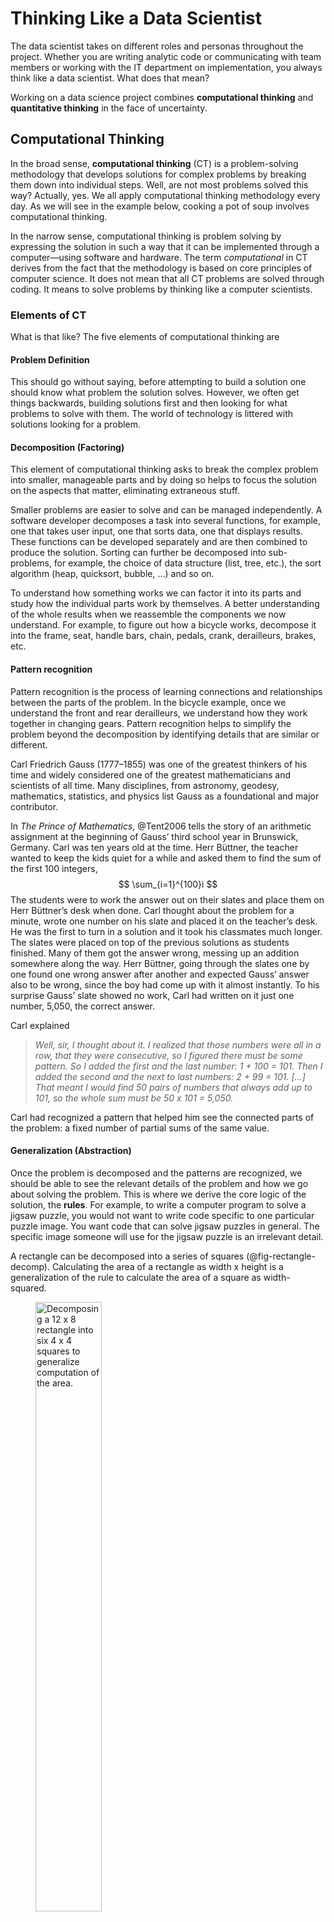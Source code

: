 

# Thinking Like a Data Scientist {#sec-thinkingds}

The data scientist takes on different roles and personas throughout the project. 
Whether you are writing analytic code or communicating with team members or working 
with the IT department on implementation, you always think like a data scientist. 
What does that mean?

Working on a data science project combines **computational thinking** and 
**quantitative thinking** in the face of uncertainty. 

## Computational Thinking {#sec-comp-thinking}

In the broad sense, **computational thinking** (CT) is a problem-solving methodology
that develops solutions for complex problems by breaking them down into individual
steps. Well, are not most problems solved this way? Actually, yes. We all apply
computational thinking methodology every day. As we will see in the example below, 
cooking a pot of soup involves computational thinking.

In the narrow sense, computational thinking is problem solving by expressing
the solution in such a way that it can be implemented through a computer---using
software and hardware. The term *computational* in CT derives from the fact that
the methodology is based on core principles of computer science. It does not mean
that all CT problems are solved through coding. It means to solve problems by
thinking like a computer scientists. 

### Elements of CT

What is that like? The five elements of computational thinking are

#### Problem Definition

This should go without saying, before attempting to
build a solution one should know what problem the solution solves. However, we
often get things backwards, building solutions first and then looking for what
problems to solve with them. The world of technology is littered with solutions
looking for a problem. 

#### Decomposition (Factoring)

This element of computational thinking asks to break the 
complex problem into smaller, manageable parts and by doing so helps to focus the
solution on the aspects that matter, eliminating extraneous stuff.

Smaller problems are easier to solve and can be managed independently. A software 
developer decomposes a task into several functions, for example, one that takes user 
input, one that sorts data, one that displays results. These functions can be developed 
separately and are then combined to produce the solution. Sorting can further be 
decomposed into sub-problems, for example, the choice of data structure (list, tree, etc.), 
the sort algorithm (heap, quicksort, bubble, ...) and so on.

To understand how something works we can factor it into its parts and study
how the individual parts work by themselves. A better understanding of the whole 
results when we reassemble the components we now understand. For example, to figure
out how a bicycle works, decompose it into the frame, seat, handle bars, chain, pedals,
crank, derailleurs, brakes, etc. 

#### Pattern recognition

Pattern recognition is the process of learning 
connections and relationships between the parts of the problem. In the bicycle
example, once we understand the front and rear derailleurs, we understand how they 
work together in changing gears. Pattern recognition helps to simplify the problem
beyond the decomposition by identifying details that are similar or different.

:::{.callout-note title="Carl Friedrich Gauss"}
Carl Friedrich Gauss (1777--1855) was one of the greatest thinkers of his time
and widely considered one of the greatest mathematicians and scientists of all time. 
Many disciplines, from astronomy, geodesy, mathematics, statistics, and physics list 
Gauss as a foundational and major contributor. 

In *The Prince of Mathematics*, @Tent2006 tells the story of an arithmetic 
assignment at the beginning of Gauss' third school year in Brunswick, Germany. Carl
was ten years  old at the time. Herr Büttner, the teacher wanted to keep the kids 
quiet for a while and asked them to find the sum of the first 100 integers, 
$$
\sum_{i=1}^{100}i
$$
The students were
to work the answer out on their slates and place them on Herr Büttner's desk 
when done. Carl thought about the problem for a minute, wrote one number on
his slate and placed it on the teacher's desk. He was the first to turn in a 
solution and it took his classmates much longer. The slates were placed on top of
the previous solutions as students finished. Many of them got the answer 
wrong, messing up an addition somewhere along the way. Herr Büttner, going through
the slates one by one found one wrong answer after another and expected Gauss' 
answer also to be wrong, since the boy had come up with it almost instantly. 
To his surprise Gauss' slate showed no work, Carl had written on it
just one number, 5,050, the correct answer. 

Carl explained

>*Well, sir, I thought about it. I realized that those numbers were all in a row, that
they were consecutive, so I figured there must be some pattern. So I added the 
first and the last number: 1 + 100 = 101. Then I added the second and the next to
last numbers: 2 + 99 = 101. [...] That meant I would find 50 pairs of numbers that
always add up to 101, so the whole sum must be 50 x 101 = 5,050.*

Carl had recognized a pattern that helped him see the connected parts of the 
problem: a fixed number of partial sums of the same value.
:::

#### Generalization (Abstraction)

Once the problem is decomposed and the patterns are recognized,
we should be able to see the relevant details of the problem and how we go about
solving the problem. This is where we derive the core logic of the solution, the **rules**. 
For example, to write a computer program to solve a jigsaw puzzle, you would not 
want to write code specific to one particular puzzle image. You want code that
can solve jigsaw puzzles in general. The specific image someone will use for the
jigsaw puzzle is an irrelevant detail.

A rectangle can be decomposed into a series of squares (@fig-rectangle-decomp).
Calculating the area of a rectangle as width x height is a generalization of 
the rule to calculate the area of a square as width-squared.

![Decomposing a 12 x 8 rectangle into six 4 x 4 squares to generalize computation of the area.](images/RectangleDecomposition.png){#fig-rectangle-decomp fig-align="center" width=50%}

#### Algorithm design

The final element of CT involves another form of thinking,
**algorithmic thinking**. Here we define the solution as a series of steps to
be executed. Algorithmic thinking does not mean the solution has to be implemented
by a computer, although this is the case in the narrow sense of CT. The point of
the algorithm is to arrive at a set of repeatable, step-by-step instructions, whether 
these are implemented by humans, machines, or a computer. Capturing the solution in
an algorithm is a step toward **automation**.\
\
@fig-soup-recipe shows an algorithm to produce pumpkin soup, repeatable instructions
that lay out the ingredients and how to process them in steps to transform them
into soup.

![A recipe for pumpkin soup is an algorithm.](images/PumpkinSoupRecipe.png){#fig-soup-recipe fig-align="center" width=75% .lightbox}

In data science solutions the steps to be executed are themselves algorithms. During
the data preparation step, you might use one algorithm to de-duplicate the 
data and another algorithm to impute missing values. During the model training
step you rely on multiple algorithms to train a model, cross-validate a model,
and visualize the output of a model.

### Making Pumpkin Soup

Let's apply the elements of computational thinking to the problem of making
pumpkin soup. 

#### Decomposition
Decomposition is the process of breaking down a complex problem into smaller, 
more manageable parts. In the case of making pumpkin soup, we can break it down 
into several steps:

- **Ingredients**: Identify the key ingredients required for the soup.
  - Pumpkin
  - Onion or Leek
  - Garlic
  - Stock (vegetable or chicken)
  - Cream (optional)
  - Salt, pepper, and spices (e.g., nutmeg, cinnamon)
  - Olive oil or butter for sautéing
- **Preparation**: Break down the actions involved in preparing the ingredients.
  - Peel and chop the pumpkin
  - Chop the onion and garlic
  - Prepare spices and seasoning
- **Cooking**: Identify the steps in cooking the soup.
  - Sauté the onion and garlic
  - Add the pumpkin and cook it
  - Add stock and bring to a simmer
  - Puree the mixture
  - Add cream and season to taste
- **Final Steps**: Focus on finishing touches.
  - Garnish (optional)
  - Serve and taste for seasoning adjustments

#### Pattern recognition

What are the similar elements or repeating steps in the problem?

- **Common cooking steps**: Many soups follow a similar structure: sautéing vegetables, 
adding liquid, simmering, and then blending or pureeing.
- **Ingredient variations**: While the exact ingredients for pumpkin soup may vary 
(e.g., adding coconut milk instead of cream), the basic framework of the recipe 
remains the same.
- **Timing patterns**: There’s a pattern to the cooking times: first sautéing for 
a few minutes, then simmering the soup for about 20-30 minutes, followed by blending.

#### Generalization

We can generalize (abstract) the process of making pumpkin soup into a more 
general recipe for making any pureed vegetable soup, regardless of the specific
ingredients.

- **Essential components**: 
  - A base (onions, garlic, or other aromatics)
  - A main vegetable (in this case, pumpkin)
  - Liquid (stock, broth, or water)
  - Seasoning and optional cream

- **General process**:
  1. Sauté aromatics.
  2. Add the main vegetable and liquid.
  3. Simmer until the vegetable is tender.
  4. Blend until smooth.
  5. Adjust seasoning and add cream if desired.


#### Algorithm design

Here is a simple algorithm for making pumpkin soup:

1. **Prepare ingredients**:
   - Peel and chop the pumpkin into cubes.
   - Chop the onion and garlic.
2. **Sauté aromatics**:
   - In a pot, heat oil or butter over medium heat.
   - Add chopped onion and garlic, sauté for 5 minutes until softened.
3. **Cook pumpkin**:
   - Add chopped pumpkin to the pot and sauté for 5 minutes.
   - Add stock to cover the pumpkin (about 4 cups) and bring to a boil.
4. **Simmer**:
   - Lower the heat, cover, and let the soup simmer for 20-30 minutes until the 
   pumpkin is tender.
5. **Blend the soup**:
   - Use an immersion blender or transfer the soup to a blender. Puree until smooth.
6. **Add cream and seasoning**:
   - Stir in cream (optional) and season with salt, pepper, and spices to taste 
   (e.g., nutmeg or cinnamon).
7. **Serve**:
   - Pour into bowls and garnish with optional toppings (e.g., a swirl of cream, 
   roasted seeds, or fresh herbs).

@fig-soup-recipe is a specific implementation of the algorithm.

By applying computational thinking, we decomposed the task of making pumpkin soup 
into smaller steps, recognized patterns in the cooking process, abstracted the 
general process for making soups, and designed an algorithm to efficiently make 
pumpkin soup. This method helps streamline the cooking process, ensures nothing 
is overlooked and provides a clear, repeatable procedure.

## Quantitative Thinking {#sec-quant-thinking}

**Quantitative thinking** (QT) is a problem-solving technique, like computational
thinking. It views the world through measurable events, and approaches problems
by analyzing quantitative evidence. At the heart of QT lies **quantification**,
representing things in measurable quantities. The word quantification is rooted 
in the Latin word *quantus*, meaning "how much". The purpose of quantification is 
to express things in numbers. The result is data in its many forms.

When dealing with inherently measurable attributes such as height or weight, quantification is 
simple. We need an agreed-upon method of measuring and a system to express
the measurement in. The former might be an electronic scale or an analog scale
with counterweights for weight measurement, a ruler, yardstick, or laser device
for height measurements. It seems obvious to report weights in metric units of 
milligrams, grams, pounds (500 grams), kilograms, and tons or in U.S. Customary units of ounces, 
pounds (16 ounces), and tons. As long as we know which measurement units apply, we can 
all agree on how heavy something is. And we need to keep in mind that the same
word can represent different things: a metric pound is 500 grams, a U.S. pound
is 453.6 grams. But wait, there is more: Apothecaries' weights are slightly 
different, a pound a.p. is 12 ounces. And in some fields, weights are measured
entirely differently, diamonds are measured in carats (0.2 grams). In the 
International System of Units (SI), weight is measured in Newtons, which is 
gravitational force on a mass, equivalent to kg * m /s^2^.
As long as we know what units are used to report a weight, we can convert it 
into whatever system we want to use. So we could say that this attribute is easily
quantifiable. 

Other attributes are difficult to quantify. How do you measure happiness? Finland
has been declared the [happiest country](https://www.bbc.com/reel/video/p0hmcc91/why-is-finland-the-happiest-country-in-the-world-) 
on earth for seven years running. This must involve some form of quantification
otherwise we could not rank countries and declare one as "best". 
How did they come up with that? The purpose of the [World Happiness Report](https://worldhappiness.report/ed/2020/social-environments-for-world-happiness/)
is to review the science of measuring well-being and to use survey measures of 
life satisfaction across 150 countries. *Happiness* according to the World Happiness
Report is a combination of many other measurements. For example, a rating of
one's overall life satisfaction, the ability to own a home, the availability of
public transportation, etc. Clearly, there is a subjective element in choosing
the measurable attributes that are supposed to allow inference about the 
difficult to measure attribute *happiness*. Not all attributes weigh equally in
the determination of happiness, the weighing scheme itself is part of the quantification.
Norms and values also must play a role. The availability of public transportation
affects quality of life differently in rural Arkansas and in downtown London. 
In short, the process of quantifying a difficult-to-measure attribute should be
part of the conversation.

This is a common problem in the social sciences: what we are interested in measuring
is difficult to quantify and the process of quantification is full of assumptions.
Instead of getting at the phenomenon directly, we use
other quantities to inform about all or parts of what we are really interested
in. These **surrogates** are known by different names: we call them an indicator, 
an index (such as the consumer price index), a metric, a score, and so on. 

:::{.example}
::::{.example-header}
Example: Net Promoter Score (NPS)
::::
::::{.example-container}
Building on the theme of "happiness", a frequent question asked by companies that
sell products or services is "are my customers satisfied and are they loyal?"

Rather than an extensive survey with many questions as in the World Happiness
Report, the question of customer satisfaction and loyalty is often distilled into 
a single metric in the business world, the Net Promoter Score (NPS).
NPS is considered by many the gold standard customer experience metric. It 
rests on a single question: "How likely are you to recommend the companies
products or services?"

The calculation of NPS is as follows (@fig-nps):

- Customers answer the question on a scale of 0–10, with 0 being not at all likely 
to recommend and 10 being extremely likely to recommend.
- Based on their response, customers are categorized as promoters, passives, or 
detractors. A detractor is someone whose answer was between 0 and 6. A promoter
is someone whose answer is 9 or 10. The others, which responded with a 7 or 8 are
passives.
- The NPS is calculated by subtracting the percentage of detractors from the 
percentage of promoters. 

The NPS ranges from -100 to 100, higher scores imply more promoters. A NPS of
100 is achieved if everyone scores 9 or 10. A score of -100 is achieved if
everyone scores 6 or below.

![Net promoter score](images/NetPromoterScore.png){#fig-nps fig-align="center" width=75%}
::::
:::


:::{.assignment}
::::{.assignment-header}
Exercise: Net Promoter Score
::::
::::{.assignment-container}
1. What are the assumptions in the NPS calculation?
2. Company Foo improved its NPS from 30 to 40 over the last year. Explain how
that can happen.
3. What does NPS tell you about a company that has many products and/or services?
4. What impact could cultural differences and societal norms and traditions have
on NPS values around the world?
5. What do you think is a great net promoter score? Does it depend on the industry?
6. Companies are applying NPS in other contexts, not just to measure
customer satisfaction. For example, the employee NPS (eNPS) uses NPS methodology
and the question "How likely are you to recommend company X as a place of work?" 
What do you think about that?
7. If you plot NPS by age, what would that look like? In other words, do you expect
younger or older consumers to have higher/lower NPS?

8. List reasons why NPS is (might be) a troubling indicator.
<!---
For some answers see here:
https://www.qualtrics.com/experience-management/customer/net-promoter-score/
https://hbr.org/2019/10/where-net-promoter-score-goes-wrong

Important: cultural differences, someone cannot be detractor and promoter at the
same time, division of range is arbitrary, tries to distill a complex relationship
in a single number, depends on how and who you ask among the customers.

Whether you recommend something or detract from something depends on who you
are talking to. You might recommend a product to a peer but not to your parents.

Fewer than those designated as promoters have actually promoted the brand.
It measures intention, not behavior

NPS does not explain why someone would recommend a product: ease of use,
price, customer service, availability, ... It also does not explain why someone
detracts from a product. How are you going to fix things?
--->
::::
:::

The NPS has many detractors, pun intended. Some describe it as "management 
snake oil". Management touts it when the NPS goes up, nobody reports it when
it goes down. It continues to be widely used. [Forbes](https://www.forbes.com/sites/ronshevlin/2019/05/21/its-time-to-retire-the-net-promoter-score/) reported that in 50 earnings calls of S&P 500 companies NPS was mentioned 150 
times in 2018.

### Indicators

An indicator is a quantitative or qualitative factor or variable that offers a 
direct, simple, unique and reliable signal or means to measure achievements.

The economy is a complex system for the distribution of  goods and services. 
Such a complex system defies quantification by a single number.
Instead, we use thousands of indicators to give us insight into a particular
aspect of the economy: inflation rates, consumer price indices, unemployment 
numbers, gross domestic product, economic activity, etc.

:::{.assignment}
::::{.assignment-header}
Exercise: Quantifying the Economy
::::
::::{.assignment-container}
Find at least two indicators in each of the following aspects:

1. International trade
2. Housing and construction
3. Consumer spending
4. Manufacturing
5. Climate
6. Labor markets

What are the indicators used for--that is, what do they indicate?
::::
:::

An indicator is called **leading** if it is predictive, informing us about what
might happen in the future. The job satisfaction in an employee survey is a 
leading indicator of employee attrition in the future. Unhappy employees are
more likely to quit and to move on to other jobs. A **lagging** indicator is
descriptive, it looks at what has happened in the past. Last month's resignation
rate is a lagging indicator for the human resources department.

### Types of Data {#sec-thinkingds-data-types}

Data, the result of quantification, can be classified in a number of ways. The
first distinction of quantified variables is by **data type**. 

- **Continuous**: the number of possible values of the variable is not countable. 
Examples are physical measurements such as weight, height, length, pressure, temperature. 

- **Discrete**: the number of possible values is countable. Even if the number 
of possible values is infinite, the variable is still discrete. The number of fish 
caught per day does not have a theoretical upper limit, although it is highly 
unlikely that a weekend warrior will catch 1,000 fish. A commercial fishing vessel 
might.\
\
Discrete variables are further divided into the following groups:
    - **Count Variables**: the values are true counts, obtained by enumeration. 
    There are two types of counts:

        - **Counts per unit**: the count relates to a unit of measurement, e.g., 
        the number of fish caught per day, the number of customer complaints per 
        quarter, the number of chocolate chips per cookie, the number of cancer 
        incidences per 100,000.

        - **Proportions (Counts out of a total)**: the count can be converted 
        to a proportion by dividing it with a maximum value. Examples are the 
        number of heads out of 10 coin tosses, the number of larvae out of 20 
        succumbing to an insecticide,

    - **Categorical Variables**: the values consist of labels, even if numbers 
    are used for labeling.

        - **Nominal variables**: The labels are unordered, for example the 
        variable "fruit" takes on the values "apple", "peach", "tomato" 
        (yes, tomatoes are fruit but do not belong in fruit salad).

        - **Ordinal variables**: the category labels can be arranged in a natural 
        order in a lesser-greater sense. Examples are 1---5 star reviews or ratings 
        of severity ("mild", "modest", "severe").

        - **Binary variables**: take on exactly two values (dead/alive, Yes/No, 
        1/0, fraud/not fraud, diseased/not diseased)

Categorical variables are also called **qualitative** variables. They encode a
quality, namely to belong to one of the categories. All other variables are also
called **quantitative** variables. Note that quantifying something through numbers
does not imply it is a quantitative variable. Highway exits might have numbers that
are simple identifiers not related to distances. The number of stars on a 5-star
rating scale indicates the category, not a quantified amount. The numeric values
of quantitative variables, on the other hand, can be used to calculate meaningful
differences and ratios. 40 kg is twice as much as 20 kg, but a 4-star review is 
not twice as much as a 2-star review---it is simply higher than a 2-star review.


## Dealing with Uncertainty

In “[Think Like a Data Scientist](https://learning.oreilly.com/library/view/think-like-a/9781633430273/)”, 
Brian Godsey lists awareness in the face of uncertainty as one of the biggest 
strengths of a data scientist [@Godsey_2017]. Once source of uncertainty is the 
inherent complexity of data science projects that involve many parts of the organization. 
A data science project is full of problems, the real-world problem that needs to 
be solved and problems that arise during the projects. Deadlines will be missed. 
Data will not be as available as expected or of lower quality as expected. Budgets 
can change and goals are re-prioritized. Models that work well on paper fall apart 
when they get in contact with reality. The list goes on and on. The data scientist 
thinks through problems not from the perspective of the data but from the 
perspective what data can help us to accomplish. What matters is that we solve the 
business problem, not that we build a neural network.

Another source of uncertainty is the inherent variability of the raw material, 
data. Variability is contagious, it makes everything produced from data also variable. 
The point of data processing is to separate the signal from the noise and to find 
the systematic patterns and relationships in the data, the insights that help
make decisions.

Data scientists are sometimes compared to software developers. They do share certain 
traits; both are using tools, languages, and frameworks to build complex systems 
with software. But analytic code is different from non-analytic code in that it 
is processing an uncertain input. A JSON parser also processes variability, each 
JSON document is different from the next. Does it not also deal with uncertain input? 
If the parser is free of bugs, the result of parsing is known with certainty. For 
example, we are convinced that the sentence “*this book is certainly concerned with 
uncertainty*” has been correctly extracted from the JSON file. Assessing the 
sentiment of the sentence, however, is a data science task: a sentiment model is 
applied to the text and returns a set of probabilities indicating how likely the 
model believes the sentiment of the text is negative, neutral, or positive. 
Subsequent steps taken in the software are based on interpreting what is probable.

There is uncertainty about which method to use. Whether a software developer uses 
a quicksort or merge sort algorithm to order an array has impact on the performance 
of the code but not on the result. Whether you choose a decision tree or a support 
vector machine to classify the data in the array impacts the performance **and**
the result of the code. A chosen value for a tuning parameter, e.g., the learning 
rate, can produce stable results with one data set and highly volatile results 
with another.

Further uncertainty is introduced through analytic steps that are themselves random. 
Splitting data into training and test data sets, creating random folds for cross-validation, 
drawing bootstrap samples to estimate variability or to stabilize analytics through 
bagging, random starting values in clustering or neural networks, selecting the 
predictors in random forests, Monte Carlo estimation, are some examples where data 
analysis involves drawing random numbers. The data scientist needs to ensure that 
random number sequences that create different numerical results do not affect the 
quality of the answers. The results are frequently made repeatable by fixing the 
seed or starting value of the random number generator. While this makes the program 
flow repeatable, it is yet another quantity that affects the numerical results. 
It is also a potential source for misuse: “let me see if another seed value 
produces a smaller prediction error.”

Data are messy and possibly full of errors. It contains missing values. There is 
uncertainty about how disparate data sources represent a feature (a customer, a 
region, a temperature) that affects how you integrate the data sources. These 
sources of uncertainty can be managed through proper data quality and data integration. 
As a data scientist you need to be aware and respectful of these issues; they can 
doom a project if not properly addressed. In an organization without a dedicated 
data engineering team resolving data quality issues might fall on your shoulders. 
If you are lucky to work with a data engineering team you still need to be mindful 
of these challenges and able to confirm that they have been addressed or deal with 
some of them (missing values).

::: example
::: example-header
Example: Imputation through Principal Component Analysis (PCA)
:::

::: example-container
| ID  | Type |  X1  |  X2  | X3  |
|-----|:----:|:----:|:----:|:---:|
| 1   |  A   | 3.71 | 5.93 | 55  |
| 2   |  B   |  .   | 4.29 | 32  |
| 3   |  A   | 0.98 | 5.86 | 55  |
| 4   |  B   |  .   | 4.28 | 29  |
| 5   |  A   | 6.04 | 5.94 | 48  |
| 6   |  B   |  .   | 5.25 | 18  |
| 7   |  A   | 1.52 | 4.01 | 61  |
| 8   |  B   |  .   | 5.55 | 30  |

: A missing value pattern.

The table above shows eight observations on four features: Type, X1, X2, and X3.

Whatever types A and B represent, we notice that values for X1 are missing 
whenever Type equals B. A complete-case analysis based on X1 through X3 would 
eliminate observations with missing values and leave us only with observations 
for Type A. This makes a comparison between the two types impossible. To facilitate 
such a comparison, we could limit any analysis to rely on only X1 and X2, or we 
could impute the missing values for X3.

Such an imputation could be based on a matrix completion algorithm that uses 
principal component analysis (PCA) to iteratively fill in the missing information
for X1 based on the observed data for X1, X2, and X3. That sounds awesome. But 
what if there are systematic differences between the two types? Does it then make 
sense to fill in values for X1, Type B with information derived from Type A? 
Could this possibly bias the analysis and be worse than not using X1 in the analysis at all?
:::
:::

## Perspective about Data

Maintaining proper perspective about data means knowing where the important 
issues are. This can be a moving target.

-   The volume of data can be unproblematic for one analytic method and  
a limiting factor if you want to derive prediction intervals by way of bootstrapping.

-   A large but highly accurate model is being developed on historical training 
data in an Internet of Things (IoT) application. Due to the complexity of the
model the scoring engine that applies the model in real time to data flowing 
off sensors cannot keep up.

-   A stacked ensemble of classification models improves the ability to segment 
customers but is not interpretable.

There are many limiting factors in data-centric applications and many moving parts. 
The data scientist is in a unique position to have perspective and awareness of 
the factors related to data. It is unlikely that anyone else will have that 
360-degree view about data.

As Brian Godsey put it:

> *As a data scientist, I have as my goal to make sure that no important aspect of a project goes awry unnoticed. When something goes wrong—and something will—I want to notice it so that I can fix it.*

## Data Intuition

Intuition is the feeling of knowing something instinctively, without conscious 
reasoning. Developing intuition for data is one of the most valuable skills a 
data scientist can acquire. It will help to flag things that are surprising, 
curious, worth another look, or that do not pass the smell test. Developing 
intuition is helped by strong technical knowledge, it provides the foundation 
against which our conscious mind can judge surprise. Some intuition for data is 
innate, and it can be developed with experience and practice. Being curious, 
asking questions, requesting feedback, working with real data sets, and spending
time exploring data go a long way in developing better intuition.

Let’s test our intuition for data with a few examples.

### Outliers in Box and Whisker Plot

The following graph shows a box plot constructed from 200 observations on a variable. 
What does your intuition tell you about the five data points on the right side 
in of @fig-proj-intuition-box?

![Box plot of 200 observations for a variable.](images/Intuition_BoxPlot.png){#fig-proj-intuition-box .lightbox fig-align="center" width="80%"}

Also called the box-and-whisker plot, this plot places a box that covers the 
central 50% of the data—called the interquartile range—and extends from the edge 
of the box whiskers to the observations within $\pm 1.5$ times the interquartile 
range. Points that fall outside the whiskers are labeled as outliers. Does knowing 
the details of box plot construction change your intuition about the data points 
on the right?

After having seen many box plots you will look at this specimen as an example of
a continuous random variable with a right-skewed (long right tail) distribution. 
Five “outliers” out of 200 is not alarming when the distribution has a long tail.

### Prediction Error in Test and Training Data

@fig-proj-intuition-traintest shows graphs of the mean-squared prediction error, 
a measure of model performance, as a function of model complexity. The complexity 
is expressed in terms of the model’s ability to capture more wiggly structures 
(flexibility). The training data is the set of observations used to determine the 
model parameters. The test data is a separate set of observations used to 
evaluate how well the fitted (=trained) model generalizes to new data points.

![The mean-squared prediction error for a set of training and test data as a function of model complexity.](images/Intuition_TestTrain.png){#fig-proj-intuition-traintest .lightbox fig-align="center" width="80%"}

Something is off here. The prediction error on the test data set should not 
decrease steadily as the model flexibility increases. The performance of the model
on the test data will be poor if the model is too flexible or too inflexible. 
The prediction error on the training data on the other hand will decline with 
greater model flexibility. Intuition for data suggests that measures of performance 
are optimized on the training data set and should be lower for the test data set. 
It is worth checking whether the labels in the legend are reversed.

### Storks and Babies {#sec-storks-babies}

The next example of data intuition is shown in the following scatterplot based 
on data in Neyman (1952). Data on the birth rate in 54 counties, calculated as 
the number of babies born relative to the number of women of child-bearing age, 
and the density of storks, calculated as the number of storks relative to the 
same number of women, suggests a trend between the density of storks and the birth rate.

![Scatterplot of stork density and birth rate along with a LOESS fit. The variables are calculated by dividing the number of babies and the number of storks in the county by the number of women of child-bearing age in the county (in 10,000).](images/Intuition_Storks.png){#fig-proj-intuition-storks .lightbox fig-align="center" width="80%"}

Our intuition tells us that something does not seem quite right. The myth of storks 
bringing babies has been debunked—conclusively. The data seem to tell a different 
story, however. What does your *data* intuition tell you?

There must be a different reason for the relationship that appears in the plot. 
Both variables plotted are divided by the same quantity, the number of women of 
child-bearing age. This number will be larger for larger counties, as will be the 
number of babies and, if the counties are comparable, the number of storks. In 
the absence of a relationship between the number of babies and the number of 
storks, a spurious relationship is introduced by dividing both with the same 
denominator.

### Cluster Assignment

Clustering is an unsupervised learning technique where the goal is to find groups 
of observations (or groups of features) that are in some form alike. In statistical 
terms we try to assign data to groups such that the within-group variability is 
minimized, and the between-group variability is maximized. In this example of 
clustering, data on age, income, and a spending score were obtained for 200 shopping 
mall customers. The spending score is a value assigned by the mall, higher scores 
indicate a higher propensity of the customer to make purchases at the mall stores.

A cluster analysis was performed to group similar customers into segments, so 
that a marketing campaign aimed at increasing mall revenue can target customers 
efficiently. A few observations are shown in the next table.

|                 |         |            |                    |
|-----------------|---------|------------|--------------------|
| **Customer ID** | **Age** | **Income** | **Spending Score** |
| **1**           | 19      | 15         | 39                 |
| **2**           | 20      | 16         | 6                  |
| **3**           | 35      | 120        | 79                 |
| **4**           | 45      | 126        | 28                 |

@fig-proj-intuition-cluster1 shows a scatter plot of the standardized income 
and spending score attributes, overlaid with the customer assignment to one of 
five clusters.

![Results of hierarchical clustering with five clusters.](images/Intuition_Cluster.png){#fig-proj-intuition-cluster1 .lightbox fig-align="center" width="80%"}

There are distinct groups of points with respect to (the standardized) spending 
and income. One group is near the center of the coordinate system, one group is 
in the upper-right quadrant, one group is in the lower-right quadrant. If the 
clustering algorithm worked properly, then these points should not be all assigned 
to the same cluster. This is an example where we need to take another look at the 
analysis. It turns out that the customer ID was erroneously included in the analysis. 
Unless that identifier is meaningful in distinguishing customers, it must be 
removed from the analysis. The results of the analysis without the customer ID 
are shown in @fig-proj-intuition-cluster2, confirming that the clustering algorithm 
indeed detected groups that have (nearly) distinct value ranges for spending score 
and income.

![Corrected cluster analysis after removing the non-informative customer ID variable from the analysis. The detected clusters map more clearly to groups of points that are distinct with respect to spending and income.](images/Intuition_Cluster2.png){#fig-proj-intuition-cluster2 .lightbox fig-align="center" width="80%"}


## Quantitative Intuition and Problem Solving {#sec-thinkingds-quant-intuition}

The previous subsection presented some examples to test your intuition around
data. What about quantitative intuition and general problem solving skills?
This subsection presents a few problems and puzzles to flex your 
analytic and quantitative thinking muscles. Most of these are well-known problems
that you might run into during a job interview for a technical/analytical role.

Solutions are provided in the callout boxes. Try to solve the puzzles before
taking a look at the solutions.

### The Prisoner's Dilemma

Suppose that Andy and Brie are arrested as members of a criminal gang and held 
separately by the police. They cannot communicate. There is enough evidence to
convict them on a lesser charge, but not on the principal charge. The police
offers the following deal:

- If they both remain silent, they will each serve one year in prison.
- If one testifies against the other, but the other one does not, the one who
testified will be set free while the other serves three years in prison.
- If Andy and Brie both testify against each other, they will each serve two years.

How should Andy and Brie behave to optimize their positions, that is, look out
after their own interest?

The result of such a game is typically displayed in a payoff matrix that shows
in each cell the payoff for the two players.

|                        | **Brie remains silent** | **Brie testifies** |
|:----:|:----:|:----:|
|**Andy remains silent** | $(-1, -1)$ | $(-3, 0)$ |
|**Andy testifies**      | $(0, -3)$  | $(-2, -2)$ |

: Expected payoffs in prisoner dilemma {#tbl-prisoner .striped}

The "payoffs" are shown in the matrix as negative numbers, as they represent a
penalty, years of imprisonment. The goal is to maximize the payoff, a number
as large as possible.

The best situation for Andy is to testify when Brie remains silent. He would
go free in this case (and does not mind Brie spending three years behind bars).
Similarly, the best situation for Brie is to testify when Andy remains silent.
These are the two diagonal cells in @tbl-prisoner. 

The situation does not play out as well for them if one testifies and the other
also testifies. What is the best strategy?

#### Nash equilibrium

The Nash equilibrium is a concept in game theory. It applies to non-cooperative
games where players compete against each other. In the equilibrium state, no
player can gain an advantage by changing their strategy. This assumes that the
other player's strategies do not change.

Suppose players Andy and Brie have chosen strategies A and B, respectively.
In the Nash equilibrium, there is no other strategy available to Andy that would
increase his expected payoff if Brie stays with strategy B. Similarly, there is
no other strategy available to Brie that would increase her expected payoff from
the game if Andy stays with strategy A.

The Nash equilibrium tells us not to consider player's action in isolation. 
Instead, we need to take into account what other players are expected to do in
evaluating a player's choices.

---

The best **outcome** for either Andy and Brie would be to go free. But they do
not know how the other one will behave. So what is the best **strategy** to 
play this game? Let's rephrase testifying and remaining silent in terms of 
**defecting** and **collaborating** players of a game. 

|                        | **Brie collaborates** | **Brie defects** |
|:----:|:----:|:----:|
|**Andy collaborates** | $(-1, -1)$ | $(-3, 0)$ |
|**Andy defects**      | $(0, -3)$  | $(-2, -2)$ |

: Expected payoffs in prisoner dilemma {#tbl-prisoner2 .striped}

If Andy defects, his penalty will be less, regardless of whether Brie is 
collaborative or not (0 or 2 years compared to 1 or 3 years). The same applies
to Brie, if she defects her penalty will be less regardless of what Andy does.
The Nash equilibrium is that both players defect although they suffer worse
penalties than if they had both cooperated.

### Guarding Criminals 

Suppose you are guarding $n$ criminals in an open field. You have one gun with
a single bullet. You are a good shot and being fired at means death---the criminals
know that. Their behavior is governed by the following rules: 

- If any of them has a non-zero probability of surviving, they will attempt to escape.
- If a criminal is certain of death, they will not attempt to escape.

How do you guard the criminals and stop them from escaping?

::: {.callout-tip title="Solution" collapse=true}
Imagine there is only a single criminal, $n=1$. Since he/she would definitely be shot at
during an escape, they would face certain death and not escape. 

What happens if there are two criminals? If they both try to escape, there is a 
50:50 chance to survive, hence they will both try to escape. To prevent that from 
happening you would tell one of the two (you do not need to tell both!) that 
you would shoot them, should they both attempt to escape. That criminal now 
faces certain death and will not escape. That brings you back to the situation
with a single criminal.

How does this generalize to larger groups of criminals? Assign a number from 1 to
$n$ to the criminals and tell them that should any subgroup of them try to escape,
the one with the highest number in the group will be shot. Or you can tell all
of them that the first criminal who tries to escape will be shot. Nobody can afford
to be first because it would mean certain death. Since noone will be first, noone
can be second and have a non-zero probability of surviving.
:::

### Three Jars

Three opaque jars are sitting on a table. The jars are labeled "Apples", "Oranges",
and "Apples & Oranges". Unfortunately, all three are labeled incorrectly.

![Three opaque jars.](images/ThreeJars.png){#file-three-jars fig-align="center" width=50%}

Your task is to assign the labels correctly to the jars. 
What is the smallest number of fruit you have to choose in order to correctly
label the three jars?

::: {.callout-tip title="Solution" collapse=true}

You choose one fruit from the jar that is labeled incorrectly as "Apples &
Oranges". If you pull an apple, you know this is the jar with the apples,
otherwise it is the jar with the oranges. Now you have two jars left whose
labels just need to be flipped since you were told that all three jars are 
labeled incorrectly.
:::


### The Two Door Problem

This puzzle has many variations: 

* You are walking in the desert and come to a fork in the road. Choose the wrong
road and you will get lost in the desert. Choose the right road and you will
reach the destination.
* You have to choose between two doors, one leads to a good outcome, the other
leads to a bad outcome you want to avoid at all cost.
* You are trapped in a room with two doors, only one leads to freedom.

The trick is that each door or fork in the road is guarded by a separate guard. One of the
guards is a liar who never tells the truth, the other guard always tells the truth.
And, you get to ask **only one** question. What question do you ask to reveal 
the right door (assuming you want to get to a good outcome)?

::: {.callout-tip title="Solution" collapse=true}
You should ask the following question of **either** of the guards:

:::{.quote}
If I would ask the other guard which road leads to my destination, what would
they say?
:::

A variation for other setups would be "If I would ask the other guard which door leads to freedom, ..."

Then, when you hear the answer, choose the **opposite** road or door.

Why does this work?
Regardless of which guard you ask you get the wrong answer, pointing out the
fork in the road or the door you want to avoid.

If you ask the guard who never lies, he knows that the liar would point you to 
the wrong road. Since he speaks the truth, he will tell you that the other guard
will lead you to the wrong road.

If you ask the guard who always lies, he knows the other guard would point you 
to the correct road. But since he always lies, he will tell you that the other
guard will point you at the wrong road.

Either way, the answer will be the road or door to avoid.
:::


### Pattern Recognition \#1

@fig-math-puzzle1 shows a logic reasoning puzzle. The first row makes sense if 
the strange operator is addition, but that does not work for the next rows.
You have to find the meaning of that operator, then apply the pattern to solve
the last equation.

![Can you solve this?](images/LogicPuzzle1.png){#fig-math-puzzle1 fig-align="center" width=45%}

::: {.callout-tip title="Solution" collapse=true}

We need to find a pattern that expresses the operations in terms of familiar algebra.
If the operator in @fig-math-puzzle1 is interpreted as multiplication
then we get 4, 10, 18, all smaller than the values on the right hand side. How 
much smaller? Exactly by the left-most number. The pattern that seems to apply
to the first three rows is

- multiply the two numbers
- then add the number on the left

Applying this pattern to the last row yields 96 as the solution (@fig-math-puzzle2).

![A solution.](images/LogicPuzzle1Solution.png){#fig-math-puzzle2 fig-align="center" width=50%}

This, by the way, is not the only solution. There are other patterns that will
lead to a different result for the last row. Those patterns are equally valid.
Can you find another pattern that yields a solution?
:::

### Pattern Recognition \#2

Here is a sequence of numbers.

$$
\begin{array}{c}
1 \\
11 \\
21 \\
1211 \\
111221 \\
312211 \\
??
\end{array}
$$

What is the next number in the sequence?

::: {.callout-tip title="Solution" collapse=true}
What is the pattern in the sequence of numbers? 

- The first row is the number 1, it is also "one one".
- The second row is the number 11, it is also "two ones". 
- The third row is the number 21, it is also "one two and one one".

The pattern is that the numbers for the following row are obtained by spelling
out the numbers in the current row, then replacing the words with the numbers
they represent. For example, take 1211 in the fourth row. Spelling it out gives 
"one one one two two ones". Now replace the words with numbers: "111221".

The missing entry at the end of the sequence is thus
$$
13112221
$$
:::

### Pattern Recognition \#3

This could be called a math puzzle but it is just as much---maybe more---a 
pattern recognition puzzle. Consider the 4 statements:

$$
\begin{align*}
5^a &= 6\\
6^b &= 7\\
7^c &= 8\\
8^d &= 625
\end{align*}
$$
Given these statements, can you find
$$
\sqrt{abcd} = ??
$$


::: {.callout-tip title="Solution" collapse=true}
Trying to solve this by brute force is going to be tricky,  
$a \log(5) = \log(6)$, $b \log(6) = \log(7)$, and so forth.

But by simply substituting the left hand side of the previous equation
into the next equation we get:
$$
6^b = (5^a)^b = 5^{a\times b}=7
$$
Continuing along those lines we arrive at
$$
8^d = 5^{a \times b \times c \times d} = 625
$$
Now we know $abcd = 4$ and $\sqrt{abcd} = 2$.
:::


### Pattern Recognitiion \#4 

@fig-rect-puzzle shows a matrix with 9 cells and eight of the cell values.
Can you determine the relationship between the cells and their values to
determine the value in the missing cell?


![Rectangle with numbers. What is the number in the missing cell?](images/MathPuzzleRectangle.png){#fig-rect-puzzle fig-align=center width=50%}

::: {.callout-tip title="Solution" collapse=true}
Start by looking at the numbers in rows and columns, focusing on complete rows
and columns. In the first colunm the numbers 7, 49, 46 do not stand in a 
discernible relationship. It is easier for the numbers in the first row,
going left to right:
$$
7 + 9 = 16 \qquad 16 + 8 = 24
$$
In the third column we see a similar pattern
$$
24 + 7 = 31 \qquad 31 + 6 = 37
$$

In the last row, going left to right, the pattern is
$$
46 - 4 = 42 \qquad 42 - 5 = 37
$$
If the left-to-right pattern uses subtraction, the right-to-left pattern in the
row uses addition:
$$
37 + 5 = 42 \qquad 42 + 4 = 46
$$
@fig-rect-puzzle2 shows the numbers added to the previous cell when you navigate
the matrix in a clock-wise pattern. The missing value is thus 51.

![Walking the cells in clockwise direction.](images/MathPuzzleRectangleSolution.png){#fig-rect-puzzle2 fig-align=center width=50%}
:::


### Birthday Problem

This is a classical problem in probability, and a popular one because it is 
relatable yet somewhat counterintuitive. The probability is higher than what 
most people expect. It goes like this: 

>What is the probability that in a group of $n$ randomly chosen people, at least two share the same birthday?

"Birthday" is meant as one of 365 days of the year, not adjusting for leap years.
Also, we are not taking the birth year into account. A birthday for the purpose
of this problem is April 10, or August 15, etc.

The standard version of the problem uses $n=23$, because you can imagine yourself
in a group of that size---a classroom, for example---and the probability of at
least two shared birthdays is also relatable.

How likely do you think at least two people share a birthday in a group of 23?

::: {.callout-tip title="Solution" collapse=true}

The probability of at least two shared birthdays in a group of 23 is about 0.5;
it is 0.05073, to be more exact. How do you interpret that? If you were to 
assemble groups of 23 randomly chosen people, than half of those groups would
have at least two shared birthdays. Pretty high, eh?

What happens to the probability of a shared birthday when the groups get larger?
How about in a group of 35 people? The probability of a shared birthday increases
to 0.814. In a group of 50 people, the probability is 0.97. In a group of 100,
it is virtually certain that there are at least two identical birthdays, $p=0.999999$.
With only 10 people in a group, it would be surprising to have identical 
birthdays, but it is not a rare event, $p=0.117$.

---

For those interested, how do you calculate those probabilities? First, whenever
you see the expression "at least" in a probability statement, it is probably 
easier to calculate the probability of the complement event and subtract that from
1. 
$$
\Pr(\text{at least two identical birthdays}) = 1 - \Pr(\text{no matching birthdays})
$$

What is the probability that no birthdays match in a group of $n$? You can 
compute this by considering the possible choices as people enter the group. The 
birthday of the first person can be chosen from 365 days, but the birthday for
the second person has only 364 choices, otherwise we would have a match. 
Since the members of the group are chosen at random, the birthdays are independent
and the probability of no matches is the product
$$
\Pr(\text{no matches}) = \frac{365}{365} \times \frac{364}{365} \times \cdots \times \frac{365-n+1}{365}
$$

You can write this in terms of factorials as
$$
\Pr(\text{no matches}) = \frac{1}{365^n} \frac{365!}{(365-n)!}
$$
Finally, the probability of at least two shared birthdays is
$$
\Pr(\text{at least two shared birthdays}) = 1 - \frac{1}{365^n} \frac{365!}{(365-n)!}
$$

If you were to compute this, you'd run into problems because the factorials are
larger than what a finite precision computer can represent. The following `R`
function uses two tricks to compute the birthday probability efficiently:

1. Compute the probability on the logarithmic scale, then exponentiate at the end
2. Use the fact that for an integer $k$, $k!$ is $\Gamma(k+1)$, where $\Gamma()$ 
is the Gamma function.

The `lgamma` function in `R` computes the log of the Gamma function, and that 
gives us access to an efficient way to compute the components of the probability
on the log scale.

```r
birthday_prob <- function(n) {
   log_p <- lgamma(365+1) - lgamma(365-n+1) - n*log(365)
   return (1-exp(log_p))
}

birthday_prob(10)
birthday_prob(23)
birthday_prob(35)
birthday_prob(50)
birthday_prob(100)
```
:::


### Minimum Cuts

Imagine that you hire a consultant to work for you for five days. At the end of 
each day you need to pay them 1/5th of a gold bar. You have a single gold bar
(worth 5 fifths) and need to cut it up so you can pay the consultant at the 
end of each day.

![A gold bar that needs to be cut up.](images/GoldBar.png){#fig-gold-bar fig-align="center" width=50%}

>What is the minimum number of cuts that allow you to pay the consultant every day?

::: {.callout-tip title="Solution" collapse=true}

You need only two cuts to cut the gold bar into three pieces of sizes 1/5, 1/5,
and 3/5.

![No more than two cuts are needed.](images/GoldBarSolution.png){#fig-gold-bar-solution fig-align="center" width=30%}


Then you pay the consultant as follows:

- Day 1: give them a 1/5 gold bar
- Day 2: give them the second 1/5 gold bar
- Day 3: take back the two 1/5 bars and hand them the 3/5 bar
- Day 4: give them a 1/5 gold bar
- Day 5: give them the second 1/5 gold bar
:::

### When to Choose the Ticket

An airline has a single seat open on a flight, but $n=100$ standby passengers 
hoping to get on the flight. You are one of the passengers on standby.
To be fair to all standby passengers, the airline decides to drop 100 equal-sized
pieces of paper into a bucket. 99 of them are blank, one says "Last Seat".
The papers are folded and shuffled in the bucket.

The standby passengers queue and each passenger gets to pick one piece of paper
without replacement---that is, they keep the slip and do not return it to the 
bucket. Also they cannot unfold and look at the slip until all of them re drawn.
After the last slip is drawn the standby passengers announce who is the lucky 
person that drew the "Last Seat" by checking their slip.

Here is the question: if you have your choice to pick first, second, last, or 
at any particular position in the queue, which position would you choose?

::: {.callout-tip title="Solution" collapse=true}

It does not matter when you draw the paper if the pieces were properly shuffled.
This is a completely random sample even if the sampling is done sequentially.
Your chance of drawing the "Last Seat" slip is 1/100, whether you draw first,
last, or at any other position in the queue.

Note that this would be different if passengers would announce the result of 
their draws before the next draw. The conditional probability of choosing the 
"Last Seat" slip on the next draw increases with every bank slip that preceded.
:::

### How Many Squares on a Chessboard

A chess board is made up of eight rows and columns of black and white positions
(@fig-chessboard). How many squares are on a board?

![Chess board.](images/Chessboard.png){#fig-chessboard fig-align="center" width=50%}

::: {.callout-tip title="Solution" collapse=true}

The quick answer is $8 \times 8 = 64$ squares. However, that is only part of the
story. The entire board is a single square as well, made up of the 64 individual
squares. And we could place all kinds of $2 \times 2$ squares inside the larger
frame.

If you think about it for a bit there are $8^2$ squares of size $1 \times 1$,
$7^2$ squares of size $2 \times 2$, $6^2$ squares of size $3 \times 3$ and so on.
The total number of squares on a chess board is

$$
8^2 + 7^2 + 6^2 + 5^2 + 4^2 + 3^2 + 2^2 + 1^2 = 204
$$
:::

### Book Sorting

Suppose you are working in a library and are sorting books from a box that 
contains 32 fiction (F) and 17 non-fiction (NF) books. A steady supply of new
books is available to add to the box. Your sorting algorithm goes as follows:

- You randomly choose 2 books from the box. 
- Based on the types of books chosen you add another book from the supply to the box:

  1. if you choose two fiction books (F,F) you add a new fiction book to the box
  2. if you choose two non-fiction books (NF, NF) you also add a fiction book to the box
  3. if you choose one fiction and one non-fiction book (F,NF or NF,F) then you add
  a non-fiction book to the box.
  
The entire procedure is depicted in @fig-book-sorting.

![Book sorting routine. [Source](https://medium.com/puzzle-sphere/book-sorting-interview-puzzle-math-logic-google-amazon-microsoft-faang-quantitative-aptitude-probability-124b5917e059)](images/BookSorting.webp){#fig-book-sorting fig-align="center" width=50%}

Since you add only one book to the box for every two books you remove, the box
will eventually be empty. What is the type of the last book in the box? Is it 
a fiction or a non-fiction book?

::: {.callout-tip title="Solution" collapse=true}

The number of books in the bin goes down by one with each cycle: two books are
removed from the bin, one book is added. How does this affect the number of 
fiction and non-fiction books that remain?

Let's see how the number of non-fiction books in the bin changes in cases 1.--3. 
In the first case, there is no change. In the second case, the number of non-fiction
books goes down by 2. In the third case, the number of non-fiction books also
does not change: one is removed, one is added.

Since the number of NF books initially is an odd number, 17, we can conclude 
that after each cycle the number of NF books remains an odd number. It can never
be an even number. Which leads to the conclusion that if there is only one 
book left in the bin it must be a non-fiction book.
:::

### Inverted Triangle

@fig-coin-triangle shows a triangle made from 10 coins. Can you change this into
an upside-down triangle by moving only 3 coins?

![Inverting the coin triangle.](images/CoinTrianglePuzzle.png){#fig-coin-triangle fig-align="center" width=75%}

::: {.callout-tip title="Solution" collapse=true}

The solution is shown in @fig-coin-solution. First, focus on the seven coins in
the center of the triangle. The original and the inverted triangle share these; 
they do not need to move at all. We can focus on the three coins at the edges.

![Moving the three coins.](images/CoinTrianglePuzzleSolution.png){#fig-coin-solution fig-align="center" width=75%}
:::

### The Spare Tire

Your car has four tires mounted to the wheels and a spare tire (S). That gives you
five tires to work with. Each of the tires lasts at most 30,000 miles. If you can 
exchange tires among the five as many times as you wish, what is the furthest 
distance you can travel before you need to purchase a new tire?

@fig-tire-solution1 depicts the initial tire life prior to driving the first mile.
All tires, including the spare (S) have the same life expectancy of 30,000 miles.

![Tire life before driving the first mile.](images/TirePuzzleSolution1.png){#fig-tire-solution1 fig-align="center" width=50%}

::: {.callout-tip title="Solution" collapse=true}

The maximum total distance the five tires could travel before they are all worn
out is 30,000 x 5 = 150,000 miles. The minimum distance of travel before you 
have to buy at least one new tire is 30,000 miles; it is achieved if you do not
use the spare tire and run down the four tires currently mounted.

By optimizing how you use the spare tire, there must be an achievable distance 
between 30,000 and 150,000 miles. The optimal strategy is to wear all tires
equally and to use the spare tire as much as possible. But we cannot use the 
spare for more than 30,000 miles, same as with the other four tires.

If the four tires on the car are equally worn, we can go at most 150,000/4 = 37,500 
miles. The strategy is to get 30,000 miles from each of the tires on the car
and 4 times 7,500 = 30,000 miles from the spare tire. In other words, the spare 
will have to give each of the four tires a 7,500 mile break.


@fig-tire-solution2 shows how the spare tire is rotated for another tire after
each leg of 7,500 miles. The right rear tire comes off after the fourth leg,
it is worn out. The other tires still have 7,500 miles of life to go.

![Remaining tire life after 7,500, 15,000, 22,50, and 30,000 miles., miles](images/TirePuzzleSolution2.png){#fig-tire-solution2 fig-align="center" width=75% .lightbox}

:::

### Robot Triangle

There are many versions of this basic puzzle, using ants, camels, and other
animals. We use robots here, the puzzle goes like this. Three robots are placed
at the corners of a triangle. A robot can choose to move along either side of
the triangle that meet at its corner (@fig-robot-triangle). What is the probability
that any two robots will collide?

![Robot triangle.](images/RobotTrianglePuzzle.png){#fig-robot-triangle fig-align="center" width=75%}

::: {.callout-tip title="Solution" collapse=true}

Each robot has two possible movements, so there are a total of 2 x 2 x 2 = 8 
possible moves on the triangle. There are two ways in which there won't be any
collisions, if all choose to go clockwise or counter-clockwise. In those cases
they will follow each other around the triangle (@fig-robot-solution).

![Robots moving without running into each other.](images/RobotPuzzleSolution.png){#fig-robot-solution fig-align="center" width=90%}

Any other choice of movements will result in at least one collision. So the 
probability of any collision if the robots choose their movements at random is
6/8 = 3/4. There is a 75\% chance that any two robots will collide.
:::

### Truth Telling

This puzzle is about logic reasoning and not about probability. Surprisingly,
it is related to the previous robot movement puzzle.

Consider the following three statements:

1. Gavin says that Brian is a liar.
2. Brian says that Jenn is a liar.
3. Jenn says that both Gavin and Brian are liars.

Who is telling the truth and who is lying?

::: {.callout-tip title="Solution" collapse=true}

This puzzle is related to the robot movement in that there are $2^3 = 8$
possible choices, each of the three characters could either be truthful or
lying. It is different from the robot movement in that it is not a question
of probability. While robots choose one of the two directions at random, our
characters are either lying or telling the truth. We have to reason which one
it is.

With 8 possible choices you can go about it by finding combinations that are
inconsistent, a process of elimination.

Suppose that Jenn tells the truth. Then Gavin and Brian are liars. According 
to Gavin's statement, that would mean Brian is telling the truth. But Brian's 
statement contradicts the assumption that Jenn tells the truth. Jenn must be a liar.

If Jenn is not telling the truth, there are three possibilities:

1. Gavin is truthful and Brian is not
2. Gavin is a liar and Brian is truthful
3. Both are truthful.

Let's look at the first option. If Gavin tells the truth than Brian is lying,
which means Jenn would be truthful. We already ruled out this possibility.
But if Gavin is not truthful, then 3. cannot be the case either.

We are down to the second option: Brian speaks the truth and the other two are
liars. Let's see if everything makes sense in this scenario: If Gavin does not
speak the truth, then Brian is not a liar. Brian's statement that Jenn is a liar
is consistent with what we already found.

Conclusion: Only Brian is truthful.
:::


### Clock Made With Matches

You have two wooden sticks and a box of matches. When a sticks is lit it 
will burn completely in exactly one hour. How do you use these ingredients to 
measure exactly 45 minutes?

::: {.callout-tip title="Solution" collapse=true}

Light the first stick on one end and light the second stick on both ends. 
Since an entire stick burns in one hour, the stick lit on both ends will burn 
down in 30 minutes (@fig-stick-puzzle1).

![Initial lighting of sticks.](images/StickPuzzle1.png){#fig-stick-puzzle1 fig-align="center" width=85%}

At that point light the first stick on the other end. This will double the 
speed with which that stick, now reduced to 30 minutes burn time, will burn.

When the first stick is completely burned down, 45 minutes will have passed (@fig-stick-puzzle2).

![After 30 minutes, light the other end of the first stick.](images/StickPuzzle2.png){#fig-stick-puzzle2 fig-align="center" width=75%}
:::

### Two Stacks of Cards

You have two stacks of cards. The first is a regular 52-card deck. The 
second stack contains two regular 52-card decks, thus has 104 cards.
Both stacks are shuffled well. You choose two cards in sequence and you win if 
they are both red. Would you prefer to choose from the 52-card stack or the 
104-card stack?


::: {.callout-tip title="Solution" collapse=true}
You want to choose from the larger stack. The probability to draw two red cards
in sequence from a stack of $n$ cards (with $n/2$ red ones) is
$$
\frac{n/2}{n} \times \frac{n/2-1}{n-1}
$$
For the first draw the probabilities are identical: $26/52$ and $52/104$.
But for the second draw the probabilities are 
$$
\frac{51}{103}=0.495 > \frac{25}{51}=0.49
$$

There is a slightly higher chance to draw two red cards from the larger stack.
:::

### Rapid Fire

Cowboy Billy carries a Colt single action 6 shooter revolver. When he fires all 
6 shots in a row, the time between the first bullet and the last is 60 seconds. 
How long would it take him to fire 3 shots?

::: {.callout-tip title="Solution" collapse=true}
It will take him 24 seconds to fire three shots. Wait, what?

The relevant pattern here is about the time elapsed between shots. If the shots
are fired at regular intervals, then Billy will take 12 seconds between the 
six shots. 12 seconds after the first shot he fires the second bullet,
12 seconds after that he fires the third bullet.

Another way of thinking about this is the distance at which fence posts are 
placed. In a fence with six posts, the first one is at 0/5^th^ total distance, 
the second post is located 1/5^th^ of the total distance, and so on.
:::

### Crossing the River

A farmer is on his way back from the market, with him he has a fox, a chicken 
and some grain. To get home he needs to cross a river using a small boat that can
accommodate only him and one of the other items. Unfortunately, if the fox is 
left alone with the chicken it will eat it. If the chicken is left alone with 
the grain, it will eat it. How can the farmer cross the river and bring home
the fox, the chicken, and the grain?

::: {.callout-tip title="Solution" collapse=true}
This will take several trips across the river:

1. He takes the chicken across the river.
2. He returns in an empty boat and picks up the fox.
3. He takes the fox across the river and picks up the chicken.
4. He returns with the chicken in the boat and deposits it while picking up the grain.
5. He takes the grain across the river. Now he has the chicken on the near side
of the river and the fox and the grain on the far side.
6. He returns in an empty boat and picks up the chicken.
7. He takes the chicken across the river, now all three items have crossed.

The trick is to take one item---here, the chicken---back and forth to make sure
it is not alone with the item it would destroy.

:::

### Ten Coins

You have ten coins in front of you, but you cannot see whether heads or tails
are up on any of them. You are being told that five of them show heads, five
of them show tails (@fig-coin-puzzle).

![Setup of the coin puzzle](images/CoinPuzzle.png){#fig-coin-puzzle fig-align=center width=75%}

Without looking at the face of the coins, your task is to divide the coins
into two groups, each contains the same number of heads. The number of heads in 
each group does not have to be five. For example, you can end
up with two groups, each of which contains 2 heads. Or two groups, each of 
which contains 3 heads. You cannot look at the coins but you can flip any coin
as many times as you like.

::: {.callout-tip title="Solution" collapse=true}
Make two groups of five coins each. Whatever the number of heads or tails within
the two groups, you know that originally five of the coins showed head.
Now take the coins in one of the groups and turn them all over (@fig-coin-puzzle2). 
Voilà.

![Solution of the coin puzzle](images/CoinPuzzleSolution.png){#fig-coin-puzzle2 fig-align=center width=75%}

:::

### Russian Roulette

You are engaged in a *game* of Russian Roulette with a six shooter. One bullet
is placed in a chamber, the chamber is spun, and your opponent pulls the trigger.
The gun does not fire. Now it is your turn and before you pull the trigger you
are given the choice to spin the chamber one more time or leave the gun as is.

How do you decide?

::: {.callout-tip title="Solution" collapse=true}
You should spin the chamber again, because it will give a 1/6 chance to fire
the bullet. If you leave the gun as is, because the gun did not previously
fire, you have a 1/5 chance to fire the bullet. 

By spinning the chamber you have a higher likelihood to live after the shot.
:::

### Russian Roulette Again

This is the same setup as the previous problem. But now there are two bullets
in **consecutive** chambers of the gun. The first shot does not go off and it is 
your turn to pull the trigger. Should you spin the chamber first?

::: {.callout-tip title="Solution" collapse=true}
If the chamber is spun, the probability to fire a bullet is 2/6 = 1/3.
Since the previous shot did not go off, you know that the chamber is in one
of four possible positions (@fig-gun-puzzle). One of those positions will be followed by a bullet
in the chamber---the probability of a shot going off is 1/4. 

Because 1/4 is less than 1/3 you do not want to spin the chamber again.

![Chamber configurations after the first trigger pull. Black dot marks the hammer and the arrow the chamber rotation.](images/GunPuzzle.png){#fig-gun-puzzle fig-align=center width=75%}
:::

### Cat and Mouse

If five cats catch five mice in five minutes, how long does it take one cat to 
catch a mouse?

::: {.callout-tip title="Solution" collapse=true}
Five minutes. 
:::

### Glass (Barrel) Half Full or Half Empty?

Two merchants quarrel about how much wine is left in a barrel that has no lid.
The first merchant peers into the barrel and says "It is more than half full."
The second merchant lookls into the barrel and says "Nonsense, it is more than
half empty."

How do you determine which merchant is correct?

::: {.callout-tip title="Solution" collapse=true}
Tip the barrel on its edge until the liquid comes up to the edge of the barrel.
If you can see the bottom of the barrel, it is more than half empty. If you
cannot see the bottom of the barrel, it is more than half full.
:::


### What is the Word?

A teacher writes six words on a board:

:::{.quote}
cat $\quad$ dog $\quad$ has $\quad$ max $\quad$ dim $\quad$ tag
:::

The teacher chooses one of the words and writes each letter of the word on a 
separate piece of paper. Three students, Tobias, Julian, and Amelie receive
one of the papers each. These students are known to do well on their logic
exams. The teacher asks

"Tobias, do you know the word?"

Tobias replies immediately, "Yes, I do."

The teacher then asks 

"Julian, do you know the word?"

He thinks for a moment and replies, "Yes, I do."

The teacher then asks

"Amelie, do you know the word?"

She thinks for a moment and replies, "Yes, I do."

Which of the six words did the teacher choose?

::: {.callout-tip title="Solution" collapse=true}
The word is **dog**.

Since Tobias knew immediately what the word was he must have received one of
the unique letters that identifies a word:

:::{.quote}
c o h s x i
:::

This eliminates **tag** as a possibility. 
Having heard Tobias' answer, Julian now looks at the remaining unique letters 
that are left among the words

:::{.quote}
~~c~~at $\qquad$ d~~o~~g $\qquad$ ~~h~~a~~s~~ $\qquad$ ma~~x~~ $\qquad$ d~~i~~m
:::

This list is 

:::{.quote}
t g h s
:::

because "a", "d", and "m" appear more than once and the other letters were
eliminated because Tobias knew immediately what the word was. Notice that "h"
and "s" are still in the list because if Tobias had received "s", "h" would still
be a possible letter and vice versa.

This eliminates **max** and **dim** from consideration.
Based on the remaining unique letters and the piece of paper he received Julian
can now figure out the word.

Amelie narrows it down the same way. Among the remaining words,

:::{.quote}
~~c~~ a ~~t~~ $\qquad$   d ~~o~~ ~~g~~  $\qquad$  ~~h~~a~~s~~
:::

there are only two letters left to consider, "a", and "d".
The letter "a" appears in multiple words so it cannot be it; the only unique
letter left is "d". The other letters are either not unique or were in the initial 
list based on which Tobias knew immediately what the word was and in the list 
eliminated by Julian.

Tobias had received the letter "o", Julian had received the letter "g", and
Amelie had received the letter "d".
:::

### Ducks in a Row 

There are two ducks in front of a duck, two ducks behind a duck, and a duck in 
the middle. How many ducks are there?

::: {.callout-tip title="Solution" collapse=true}
There are three ducks (@fig-three-ducks). 

![Three ducks in a row](images/ThreeDucks.png){#fig-three-ducks fig-align=center width=50%}

Two ducks are in front of the last duck.
Two ducks are behind the first duck. There is one duck in the middle.
:::
